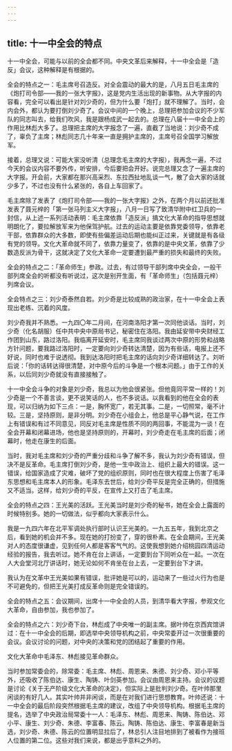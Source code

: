 ```yaml
---
---
---
```

title: 十一中全会的特点
---




十一中全会，可能与以前的全会都不同。中央文革后来解释，十一中全会是「造反」会议，这种解释是有根据的。

全会的特点之一：毛主席号召造反。对全会震动的最大的是，八月五日毛主席的《炮打司令部——我的一张大字报》，这是党内生活出现的新事物。从大字报的内容看，完全可以看出是针对刘少奇的，但为什么要「炮打」就不理解了。当时，会内会外，都认为要打倒刘少奇了。会议中间的一个晚上，总理把参加会议的不少军队的同志叫去，给我们吹风，我是跟杨成武一起去的。总理在八届十一中全会上的作用比林彪大多了。总理把主席的大字报念了一遍，直截了当地说：刘少奇不成了，辜负了主席；林彪同志几十年来一直是拥护主席的，主席号召全国学习解放军。

接着，总理又说：可能大家没听清（总理念毛主席的大字报），我再念一遍，不过今天的会议内容不要外传，听安排，今后要把会开好。说完总理又念了一遍主席的大字报。开会前，大家都在那兴高采烈、东拉西扯地乱谈一气，散了会大家的话就少多了，不过也没有什么紧张的，各自上车回家了。

毛主席除了发表了《炮打司令部——我的一张大字报》之外，在两个月以前还批准发表了聂元梓的「第一张马列主义大字报」，八月一日写了致清华附中红卫兵的一封信，从上述一系列活动表明：毛主席依靠「造反派」搞文化大革命的指导思想就明朗化了，要拉解放军来为他保驾护航。过去的运动主要是依靠党委领导，依靠老干部，依靠群众的大多数，即使有些偏差运动后期也能纠正过来，关键就是有各级有党的领导。文化大革命就不同了，依靠力量变了，依靠的是中央文革，依靠了少数造反派为骨干，这就决定了文化大革命一定要遭到最严重的损失和最终的失败。

全会的特点之二：「革命师生」参政。过去，有过领导干部列席中央全会，一般干部列席全会的听都没有听说过，这次是别开生面，有「革命师生」（包括聂元梓）列席会议。

全会特点之三：刘少奇泰然自若。刘少奇是比较成熟的政治家，在十一中全会上表现出老练、沉着的风度。

刘少奇我并不熟悉。一九四〇年二月间，在河南洛阳才第一次同他谈话。当时，刘少奇（化名胡服）任中共中央中原局书记，秘密住在洛阳。我由延安带中央财经工作团到山东，路过洛阳。我临离开延安时，毛主席同我谈过两次中原的形势和战略方针问题，要我路过洛阳时，一定要向刘少奇转达清楚，因为有些话，电报上还不好说，同时也难于说透彻。我到达洛阳时把毛主席的话向刘少奇详细转达了。刘听后说：「你的话转达得很清楚，对中原今后的斗争是一个根本问题。」由于工作的关系，以后同刘少奇就没有直接接触了。

十一中全会斗争的对象是刘少奇，我总以为他会很紧张。但他竟同平常一样的！刘少奇是一个不善言谈，更不说笑话的人，也不多说话。以我看到的他在全会的表现，可以归纳为如下三点：一是，胸怀宽广，若无其事。二是，一切照常，毫不计较。三是，坚持原则，是非分明。刘少奇在小组会上，他总是平心静气说，在工作上有错误和有过不同意见，同反对毛主席是性质不同的两回事，不能混为一谈！在全会开幕和闭幕进场，他也是坚持原则的，开幕时，刘少奇走在毛主席的后面；闭幕时，他走在康生的后面。

当时，我对毛主席和刘少奇的严重分歧和斗争了解不多，我认为刘少奇有错误，但决不是反革命。毛主席打倒刘少奇，是他一生中政治上、组织上最大的错误。这一错误，给国家造成了灾难，破坏了党的组织原则，同时也在很大程度上伤害了毛泽东思想和毛主席本人的形象。毛泽东去世后，给刘少奇平反是完全正确的，但措施又不适当。这样，给刘少奇的平反，在宣传上又打击了毛主席。

全会的特点之四：王光美的活跃。王光美当时是刘少奇的秘书，她在全会上露面的时候特别多。她的一切做法，似乎都向大家表示什么。

我是一九四六年在北平军调处执行部时认识王光美的。一九五五年，我到北京之后，看到她的机会并不多。现在她的打扮变了，穿的很朴素。在全会期间，王光美对人的态度很谦虚，见到任何人都是客客气气的。这使我想到她介绍桃园四清运动经验的报告，我去听过。她不肯在台上讲话，一定要到台下同听众在一起。一次在人大会堂河北厅讲话时，她无论如何不肯坐在台上去，一定要到台下才讲。

我认为在文革中王光美如果有错误，批评她是可以的，运动来了一些过火行为也是不可避免的，但把王光美打成反革命则是完全错误的。

全会的特点之五：会议期间，出席十一中全会的人员，到清华看大字报，参观文化大革命，自由参加，我也参加了。

全会的特点之六：刘少奇下台，林彪成了中央唯一的副主席。据叶帅在京西宾馆讲过：在十一中全会的后期，即选举中央领导机构之前，中央常委开过一次很重要的会议。会议讨论的问题，对中央的决策和党的团结起了重要的作用。



文化大革命中毛泽东、林彪接见革命群众。

当时参加常委会的，除常委：毛主席、林彪、周恩来、朱德、刘少奇、邓小平等外，还吸收了陈伯达、康生、陶铸、叶剑英参加。会议由周恩来主持。会议的议题是讨论《关于无产阶级文化大革命的决定》，但实际上是批判刘少奇。在叶帅那里闲谈的有好几人。其实叶帅并非闲谈，而是在对我们进行思想教育。叶帅还说：十一中全会的最后阶段突然根据毛主席的建议，改组了中央领导机构。根据毛主席的提名，选举了中央政治局常委十一人：毛泽东、林彪、周恩来、陶铸、陈伯达、邓小平、康生、刘少奇、朱德、李富春、陈云。陶铸、陈伯达、康生、李富春是新当选，刘少奇、朱德、陈云的位置明显拉后了，林总引人注目地排到了被看作为接班人位置的第二位。这些对我们来说，都是出乎意料之外的。